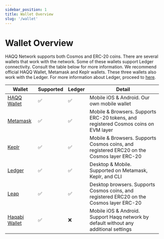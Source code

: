 ```yaml
---
sidebar_position: 1
title: Wallet Overview
slug: '/wallet'
---
```


# Wallet Overview

HAQQ Network supports both Cosmos and ERC-20 coins. There are several wallets that work with the network. Some of these wallets support Ledger connectivity. Consult the table below for more information. We recommend official HAQQ Wallet, Metamask and Keplr wallets. These three wallets also work with the Ledger. For more information about Ledger, proceed to [here](../connect-your-wallet/ledger).

| Wallet                                     | Supported | Ledger | Detail                                                                  |
|--------------------------------------------|-----------|--------|-------------------------------------------------------------------------|
| [HAQQ Wallet](https://haqq.network/wallet) | ✅         | ✅      | Mobile iOS & Android. Our own mobile wallet                             |
| [Metamask](https://metamask.io/)           | ✅         | ✅      | Mobile & Browsers. Supports ERC-20 tokens, and registered Cosmos coins on EVM layer  |
| [Keplr](https://www.keplr.app/)            | ✅         | ✅      | Mobile & Browsers. Supports Cosmos coins, and registered ERC20 on the Cosmos layer ERC-20 |
| [Ledger](https://www.ledger.com/)          | ✅         | ✅      | Desktop & Mobile. Supported on Metamask, Keplr, and CLI                 |
| [Leap](https://www.leapwallet.io)          | ✅         | ✅      | Desktop browsers. Supports Cosmos coins, and registered ERC20 on the Cosmos layer ERC-20 |
| [Haqabi Wallet](https://haqabi.com/)       | ✅         | ❌      | Mobile iOS & Android. Support Haqq network by default without any additional settings |
